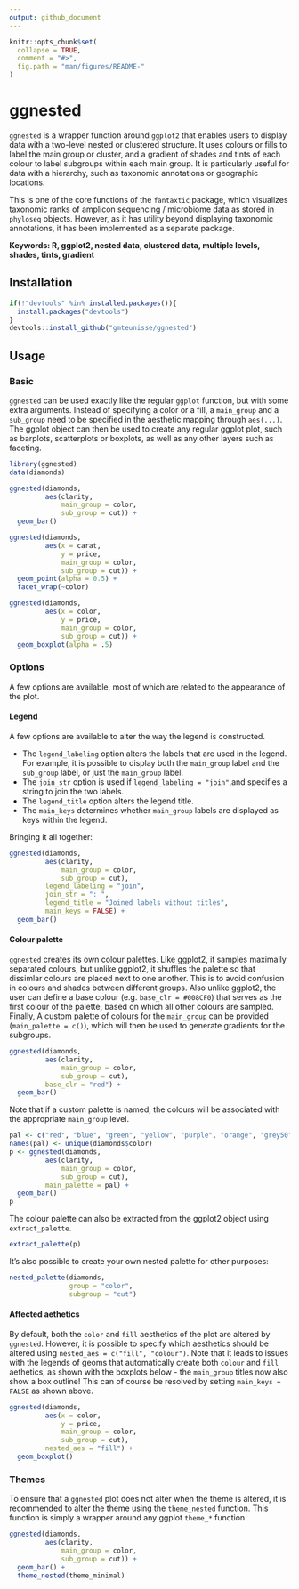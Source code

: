 ```yaml
---
output: github_document
---
```


<!-- README.md is generated from README.Rmd. Please edit that file -->

```r
knitr::opts_chunk$set(
  collapse = TRUE,
  comment = "#>",
  fig.path = "man/figures/README-"
)
```

# ggnested
`ggnested` is a wrapper function around `ggplot2` that enables users to display data 
with a two-level nested or clustered structure. It uses colours or fills to label the main group
or cluster, and a gradient of shades and tints of each colour to label subgroups within each 
main group. It is particularly useful for data with a hierarchy, such as taxonomic annotations or
geographic locations. 

This is one of the core functions of the `fantaxtic` package, which
visualizes taxonomic ranks of amplicon sequencing / microbiome data as stored in 
`phyloseq` objects. However, as it has utility beyond displaying taxonomic annotations,
it has been implemented as a separate package.

**Keywords: R, ggplot2, nested data, clustered data, multiple levels, shades, tints, gradient**

## Installation
```r
if(!"devtools" %in% installed.packages()){
  install.packages("devtools")
}
devtools::install_github("gmteunisse/ggnested")
```

## Usage
### Basic
`ggnested` can be used exactly like the regular `ggplot` function, but with some extra arguments. Instead of specifying a color or a fill, a `main_group` and a `sub_group` need to be specified in the aesthetic mapping through `aes(...)`. The ggplot object can then be used to create any regular ggplot plot, such as barplots, scatterplots or boxplots, as well as any other layers such as faceting.

```r
library(ggnested)
data(diamonds)
```

```r
ggnested(diamonds, 
         aes(clarity, 
             main_group = color, 
             sub_group = cut)) + 
  geom_bar()
``` 

```r
ggnested(diamonds, 
         aes(x = carat, 
             y = price, 
             main_group = color, 
             sub_group = cut)) + 
  geom_point(alpha = 0.5) +
  facet_wrap(~color)
```

```r
ggnested(diamonds, 
         aes(x = color,
             y = price, 
             main_group = color, 
             sub_group = cut)) + 
  geom_boxplot(alpha = .5)

```

### Options
A few options are available, most of which are related to the appearance of the plot.

#### Legend
A few options are available to alter the way the legend is constructed. 

* The `legend_labeling` option alters the labels that are used in the legend. For example, it is possible to display both the `main_group` label and the `sub_group` label, or just the `main_group` label.
* The `join_str` option is used if `legend_labeling = "join"`,and specifies a string to join the two labels.
* The `legend_title` option alters the legend title.
* The `main_keys` determines whether `main_group` labels are displayed as keys within the legend.

Bringing it all together:

```r
ggnested(diamonds, 
         aes(clarity, 
             main_group = color, 
             sub_group = cut),
         legend_labeling = "join",
         join_str = ": ",
         legend_title = "Joined labels without titles",
         main_keys = FALSE) + 
  geom_bar()

```

#### Colour palette
`ggnested` creates its own colour palettes. Like ggplot2, it samples maximally separated colours, but unlike ggplot2, it shuffles the palette so that dissimlar colours are placed next to one another. This is to avoid confusion in colours and shades between different groups. Also unlike ggplot2, the user can define a base colour (e.g. `base_clr = #008CF0`) that serves as the first colour of the palette, based on which all other colours are sampled. Finally, A custom palette of colours for the `main_group` can be provided (`main_palette = c()`), which will then be used to generate gradients for the subgroups.

```r
ggnested(diamonds, 
         aes(clarity, 
             main_group = color, 
             sub_group = cut),
         base_clr = "red") + 
  geom_bar()

```

Note that if a custom palette is named, the colours will be associated with the appropriate `main_group` level.

```r
pal <- c("red", "blue", "green", "yellow", "purple", "orange", "grey50")
names(pal) <- unique(diamonds$color)
p <- ggnested(diamonds, 
         aes(clarity, 
             main_group = color, 
             sub_group = cut), 
         main_palette = pal) + 
  geom_bar()
p


```

The colour palette can also be extracted from the ggplot2 object using `extract_palette`.

```r
extract_palette(p)

```

It's also possible to create your own nested palette for other purposes:

```r
nested_palette(diamonds,
               group = "color",
               subgroup = "cut")

```

#### Affected aethetics
By default, both the `color` and `fill` aesthetics of the plot are altered by `ggnested`. However, it is possible to specify which aesthetics should be altered using `nested_aes = c("fill", "colour")`. Note that it leads to issues with the legends of geoms that automatically create both `colour` and `fill` aethetics, as shown with the boxplots below - the `main_group` titles now also show a box outline! This can of course be resolved by setting `main_keys = FALSE` as shown above.
```r
ggnested(diamonds, 
         aes(x = color,
             y = price, 
             main_group = color, 
             sub_group = cut),
         nested_aes = "fill") + 
  geom_boxplot()

```

### Themes
To ensure that a `ggnested` plot does not alter when the theme is altered, it is recommended to alter the theme using the `theme_nested` function. This function is simply a wrapper around any ggplot `theme_*` function.

```r
ggnested(diamonds, 
         aes(clarity, 
             main_group = color, 
             sub_group = cut)) + 
  geom_bar() +
  theme_nested(theme_minimal)

```

